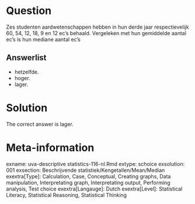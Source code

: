 Question
========

Zes studenten aardwetenschappen hebben in hun derde jaar respectievelijk 60, 54, 12, 18, 9 en 12 ec's behaald. Vergeleken met hun gemiddelde aantal ec's is hun mediane aantal ec's 

Answerlist
----------
* hetzelfde.
* hoger.
* lager.

Solution
========

The correct answer is  lager. 

Meta-information
================
exname: uva-descriptive statistics-116-nl.Rmd 
extype: schoice 
exsolution: 001 
exsection: Beschrijvende statistiek/Kengetallen/Mean/Median
exextra[Type]: Calculation, Case, Conceptual, Creating graphs, Data manipulation, Interpretating graph, Interpretating output, Performing analysis, Test choice 
exextra[Langauge]: Dutch 
exextra[Level]: Statistical Literacy, Statistical Reasoning, Statistical Thinking 
